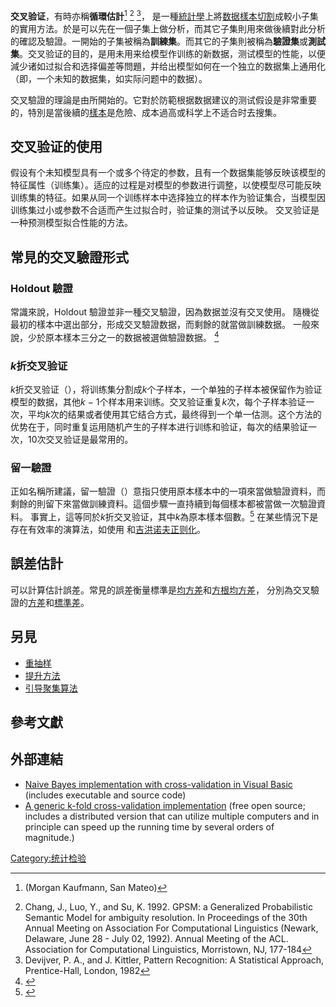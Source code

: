 {{expand language|1=en|page=English Wikipedia|time=2020-03-06}}
'''交叉验证'''，有時亦稱'''循環估計'''<ref name="Kohavi95">{{cite journal | last = Kohavi | first = Ron | year = 1995 | title = A study of cross-validation and bootstrap for accuracy estimation and model selection | journal = Proceedings of the Fourteenth International Joint Conference on Artificial Intelligence | url = http://citeseer.ist.psu.edu/kohavi95study.html | volume = 2 | issue = 12 | pages = 1137–1143 | access-date = 2008-07-14 | archive-date = 2008-03-25 | archive-url = https://web.archive.org/web/20080325104254/http://citeseer.ist.psu.edu/kohavi95study.html | dead-url = no }}(Morgan Kaufmann, San Mateo)</ref> <ref name="Chang92">Chang, J., Luo, Y., and Su, K. 1992. GPSM: a Generalized Probabilistic Semantic Model for ambiguity resolution. In Proceedings of the 30th Annual Meeting on Association For Computational Linguistics (Newark, Delaware, June 28 - July 02, 1992). Annual Meeting of the ACL. Association for Computational Linguistics, Morristown, NJ, 177-184</ref> <ref name="Devijver82">Devijver, P. A., and J. Kittler, Pattern Recognition: A Statistical Approach, Prentice-Hall, London, 1982</ref>，
是一種[[統計學|統計學]]上將[[数据|数据]][[樣本|樣本]][[集合划分|切割]]成較小子集的實用方法。於是可以先在一個子集上做分析，而其它子集則用來做後續對此分析的確認及驗證。一開始的子集被稱為'''訓練集'''。而其它的子集則被稱為'''驗證集'''或'''測試集'''。交叉验证的目的，是用未用来给模型作训练的新数据，测试模型的性能，以便減少诸如过拟合和选择偏差等問題，并给出模型如何在一个独立的数据集上通用化（即，一个未知的数据集，如实际问题中的数据）。

交叉驗證的理論是由{{tsl|en|Seymour Geisser|}}所開始的。它對於防範根据数据建议的测试假设是非常重要的，特別是當後續的[[樣本|樣本]]是危險、成本過高或科学上不适合时去搜集。

== 交叉验证的使用 ==
假设有个未知模型具有一个或多个待定的参数，且有一个数据集能够反映该模型的特征属性（训练集）。适应的过程是对模型的参数进行调整，以使模型尽可能反映训练集的特征。如果从同一个训练样本中选择独立的样本作为验证集合，当模型因训练集过小或参数不合适而产生过拟合时，验证集的测试予以反映。
交叉验证是一种预测模型拟合性能的方法。

== 常見的交叉驗證形式 ==

=== Holdout 驗證 ===

常識來說，Holdout 驗證並非一種交叉驗證，因為数据並沒有交叉使用。
隨機從最初的樣本中選出部分，形成交叉驗證数据，而剩餘的就當做訓練数据。
一般來說，少於原本樣本三分之一的数据被選做驗證数据。
<ref>{{cite web | title=Tutorial 12 | work=Decision Trees Interactive Tutorial and Resources | url=http://decisiontrees.net/node/36 | accessdate=2006-06-21 | deadurl=yes | archiveurl=https://web.archive.org/web/20060623055814/http://decisiontrees.net/node/36 | archivedate=2006-06-23 }}</ref>

=== ''k''折交叉验证 ===

''k''折交叉验证（{{lang-en|''k''-fold cross-validation}}），将训练集分割成''k''个子样本，一个单独的子样本被保留作为验证模型的数据，其他''k'' − 1个样本用来训练。交叉验证重复''k''次，每个子样本验证一次，平均''k''次的结果或者使用其它结合方式，最终得到一个单一估测。这个方法的优势在于，同时重复运用随机产生的子样本进行训练和验证，每次的结果验证一次，10次交叉验证是最常用的。

=== 留一驗證 ===
<!-- This section is linked from [[数据挖掘|数据挖掘]] -->
正如名稱所建議，留一驗證（{{lang-en|leave-one-out cross-validation, LOOCV}}）意指只使用原本樣本中的一項來當做驗證資料，而剩餘的則留下來當做訓練資料。這個步驟一直持續到每個樣本都被當做一次驗證資料。
事實上，這等同於''k''折交叉验证，其中''k''為原本樣本個數。<ref>{{Cite web|url=https://web.stanford.edu/~hastie/ElemStatLearn/|title=Elements of Statistical Learning: data mining, inference, and prediction. 2nd Edition.|website=web.stanford.edu|access-date=2019-04-04|archive-date=2021-01-22|archive-url=https://web.archive.org/web/20210122061931/https://web.stanford.edu/~hastie/ElemStatLearn/|dead-url=no}}</ref>
在某些情況下是存在有效率的演算法，如使用{{tsl|en|kernel regression|}} 和[[吉洪诺夫正则化|吉洪诺夫正则化]]。

== 誤差估計 ==
可以計算估計誤差。常見的誤差衡量標準是[[均方差|均方差]]和[[方根均方差|方根均方差]]，
分別為交叉驗證的[[方差|方差]]和[[標準差|標準差]]。

== 另見 ==
* [[重抽样|重抽样]]
* [[提升方法|提升方法]]
* [[Bagging算法|引导聚集算法]]

== 參考文獻 ==
{{reflist|30em}}

== 外部連結 ==
* [https://web.archive.org/web/20090214023159/http://paul.luminos.nl/documents/show_document.php?d=198 Naive Bayes implementation with cross-validation in Visual Basic] (includes executable and source code)
* [https://web.archive.org/web/20081201180042/http://www.cs.technion.ac.il/%7Eronbeg/gcv/index.html A generic k-fold cross-validation implementation] (free open source; includes a distributed version that can utilize multiple computers and in principle can speed up the running time by several orders of magnitude.)

{{統計學}}

[[Category:统计检验|Category:统计检验]]